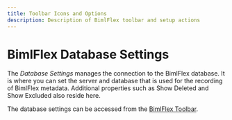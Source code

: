 ---
title: Toolbar Icons and Options
description: Description of BimlFlex toolbar and setup actions
---
<head>
  <meta name="varigenceProduct" content="BimlFlex"></meta>
  <meta name="varigenceArticleType" content="Reference"></meta>
</head>




# BimlFlex Database Settings

The *Database Settings* manages the connection to the BimlFlex database. It is where you can set the server and database that is used for the recording of BimlFlex metadata. Additional properties such as Show Deleted and Show Excluded also reside here.

The database settings can be accessed from the [BimlFlex Toolbar](./bimlflex-tour#bimlflex-toolbar).

<InclSettingsPane />
